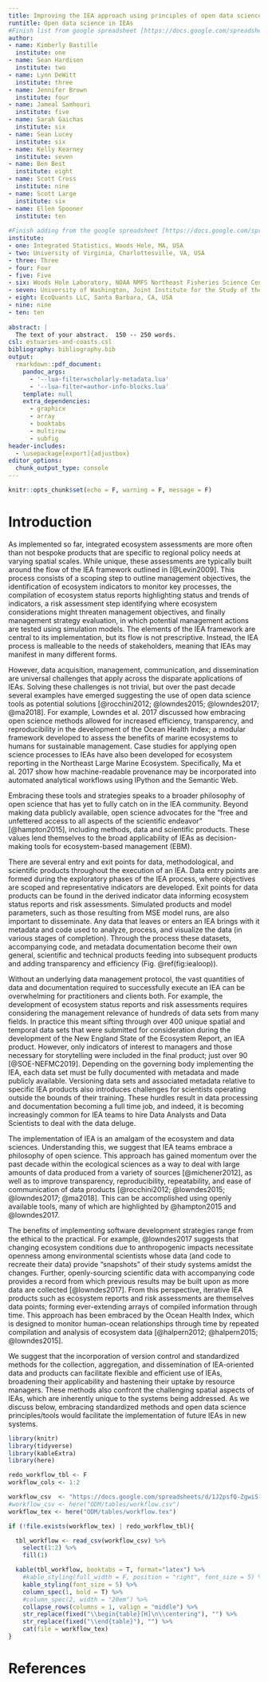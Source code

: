 ```yaml
---
title: Improving the IEA approach using principles of open data science
runtitle: Open data science in IEAs
#Finish list from google spreadsheet [https://docs.google.com/spreadsheets/d/1NO1_rLnXk3NYhwDPxaHtn6nEW_KFfgDYGK2qitXfSFI/edit#gid=0]
author: 
- name: Kimberly Bastille 
  institute: one
- name: Sean Hardison 
  institute: two
- name: Lynn DeWitt 
  institute: three
- name: Jennifer Brown 
  institute: four
- name: Jameal Samhouri 
  institute: five
- name: Sarah Gaichas 
  institute: six
- name: Sean Lucey 
  institute: six
- name: Kelly Kearney 
  institute: seven
- name: Ben Best 
  institute: eight
- name: Scott Cross 
  institute: nine
- name: Scott Large 
  institute: six
- name: Ellen Spooner 
  institute: ten
  
#Finish adding from the google spreadsheet [https://docs.google.com/spreadsheets/d/1NO1_rLnXk3NYhwDPxaHtn6nEW_KFfgDYGK2qitXfSFI/edit#gid: 
institute:
- one: Integrated Statistics, Woods Hole, MA, USA
- two: University of Virginia, Charlottesville, VA, USA
- three: Three
- four: Four 
- five: Five
- six: Woods Hole Laboratory, NOAA NMFS Northeast Fisheries Science Center, Woods Hole, MA, USA
- seven: University of Washington, Joint Institute for the Study of the Atmosphere and Ocean, Seattle, WA, USA
- eight: EcoQuants LLC, Santa Barbara, CA, USA
- nine: nine
- ten: ten
    
abstract: |
  The text of your abstract.  150 -- 250 words.
csl: estuaries-and-coasts.csl
bibliography: bibliography.bib
output:
  rmarkdown::pdf_document:
    pandoc_args: 
      - '--lua-filter=scholarly-metadata.lua'
      - '--lua-filter=author-info-blocks.lua'
    template: null
    extra_dependencies:
      - graphicx
      - array
      - booktabs
      - multirow
      - subfig
header-includes:
  - \usepackage[export]{adjustbox}
editor_options: 
  chunk_output_type: console
---
```


```r
knitr::opts_chunk$set(echo = F, warning = F, message = F)
```

# Introduction {#intro}
<!-- Grab text from google doc, NOTE: this is sample text grabbed to set up bibliography -->

As implemented so far, integrated ecosystem assessments are more often than not bespoke products that are specific to regional policy needs at varying spatial scales. While unique, these assessments are typically built around the flow of the IEA framework outlined in [@Levin2009]. This process consists of a scoping step to outline management objectives, the identification of ecosystem indicators to monitor key processes, the compilation of ecosystem status reports highlighting status and trends of indicators, a risk assessment step identifying where ecosystem considerations might threaten management objectives, and finally management strategy evaluation, in which potential management actions are tested using simulation models. The elements of the IEA framework are central to its implementation, but its flow is not prescriptive. Instead, the IEA process is malleable to the needs of stakeholders, meaning that IEAs may manifest in many different forms. 

However, data acquisition, management, communication, and dissemination are universal challenges that apply across the disparate applications of IEAs. Solving these challenges is not trivial, but over the past decade several examples have emerged suggesting the use of open data science tools as potential solutions [@rocchini2012; @lowndes2015; @lowndes2017; @ma2018]. For example, Lowndes et al. 2017 discussed how embracing open science methods allowed for increased efficiency, transparency, and reproducibility in the development of the Ocean Health Index; a modular framework developed to assess the benefits of marine ecosystems to humans for sustainable management. Case studies for applying open science processes to IEAs have also been developed for ecosystem reporting in the Northeast Large Marine Ecosystem. Specifically, Ma et al. 2017 show how machine-readable provenance may be incorporated into automated analytical workflows using IPython and the Semantic Web. 

Embracing these tools and strategies speaks to a broader philosophy of open science that has yet to fully catch on in the IEA community. Beyond making data publicly available, open science advocates for the “free and unfettered access to all aspects of the scientific endeavor” [@hampton2015], including methods, data and scientific products. These values lend themselves to the broad applicability of IEAs as decision-making tools for ecosystem-based management (EBM). 

There are several entry and exit points for data, methodological, and scientific products throughout the execution of an IEA. Data entry points are formed during the exploratory phases of the IEA process, where objectives are scoped and representative indicators are developed. Exit points for data products can be found in the derived indicator data informing ecosystem status reports and risk assessments. Simulated products and model parameters, such as those resulting from MSE model runs, are also important to disseminate. Any data that leaves or enters an IEA brings with it metadata and code used to analyze, process, and visualize the data (in various stages of completion). Through the process these datasets, accompanying code, and metadata documentation become their own general, scientific and technical products feeding into subsequent products and adding transparency and efficiency (Fig. \@ref(fig:iealoop)). 

Without an underlying data management protocol, the vast quantities of data and documentation required to successfully execute an IEA can be overwhelming for practitioners and clients both. For example, the development of ecosystem status reports and risk assessments requires considering the management relevance of hundreds of data sets from many fields. In practice this meant sifting through over 400 unique spatial and temporal data sets that were submitted for consideration during the development of the New England State of the Ecosystem Report, an IEA product. However, only indicators of interest to managers and those necessary for storytelling were included in the final product; just over 90 [@SOE-NEFMC2019].  Depending on the governing body implementing the IEA, each data set must be fully documented with metadata and made publicly available. Versioning data sets and associated metadata relative to specific IEA products also introduces challenges for scientists operating outside the bounds of their training. These hurdles result in data processing and documentation becoming a full time job, and indeed, it is becoming increasingly common for IEA teams to hire Data Analysts and Data Scientists to deal with the data deluge. 

\begin{figure}
  \centering
  \includegraphics[width=1.0\textwidth]{./images/products-loop.pdf}
  \caption{Products as part of the IEA loop according to audience: general, scientific and technical.}
  \label{fig:products-loop}
\end{figure}

The implementation of IEA is an amalgam of the ecosystem and data sciences. Understanding this, we suggest that IEA teams embrace a philosophy of open science. This approach has gained momentum over the past decade within the ecological sciences as a way to deal with large amounts of data produced from a variety of sources [@michener2012], as well as to improve transparency, reproducibility, repeatability, and ease of communication of data products [@rocchini2012; @lowndes2015; @lowndes2017; @ma2018]. This can be accomplished using openly available tools, many of which are highlighted by @hampton2015 and @lowndes2017. 

The benefits of implementing software development strategies range from the ethical to the practical. For example, @lowndes2017 suggests that changing ecosystem conditions due to anthropogenic impacts necessitate openness among environmental scientists whose data (and code to recreate their data) provide “snapshots” of their study systems amidst the changes. Further, openly-sourcing scientific data with accompanying code provides a record from which previous results may be built upon as more data are collected [@lowndes2017]. From this perspective, iterative IEA products such as ecosystem reports and risk assessments are themselves data points; forming ever-extending arrays of compiled information through time. This approach has been embraced by the Ocean Health Index, which is designed to monitor human-ocean relationships through time by repeated compilation and analysis of ecosystem data [@halpern2012; @halpern2015; @lowndes2015]. 

We suggest that the incorporation of version control and standardized methods for the collection, aggregation, and dissemination of IEA-oriented data and products can facilitate flexible and efficient use of IEAs, broadening their applicability and hastening their uptake by resource managers. These methods also confront the challenging spatial aspects of IEAs, which are inherently unique to the systems being addressed. As we discuss below, embracing standardized methods and open data science principles/tools would facilitate the implementation of future IEAs in new systems.

<!---
### Scientific Workflow Panel: Figure & Table ###

Sources:
- figure: [ODM Fig work up.pptx - Google Slides](https://docs.google.com/presentation/d/1Cc4xI_xo_BVut_WJys-mFgxhDFfDxsSV/edit#slide=id.g6ba47551c5_1_0)
- table: [sciflow-tasks - Google Sheets](https://docs.google.com/spreadsheets/d/1J2psfQ-ZgwiS-9ak2g0wtXE9vj1FlzJaQufryIBqMgQ/edit#gid=0)

sciloop.pdf:
- Google Slides, File > Download > pdf -> sciloop.pdf
- Delete other pages; In AI, Release Clipping Mask twice, Fit to Artwork Bounds.

More on latex for side-by-side table and figure:
- [subfloats - Align figure and tables in subfigure environment - TeX - LaTeX Stack Exchange](https://tex.stackexchange.com/questions/455305/align-figure-and-tables-in-subfigure-environment)
-->

```r
library(knitr)
library(tidyverse)
library(kableExtra)
library(here)

redo_workflow_tbl <- F
workflow_cols <- 1:2

workflow_csv  <- "https://docs.google.com/spreadsheets/d/1J2psfQ-ZgwiS-9ak2g0wtXE9vj1FlzJaQufryIBqMgQ/export?format=csv&gid=0"
#workflow_csv <- here("ODM/tables/workflow.csv")
workflow_tex <- here("ODM/tables/workflow.tex")

if (!file.exists(workflow_tex) | redo_workflow_tbl){

  tbl_workflow <- read_csv(workflow_csv) %>% 
    select(1:2) %>% 
    fill(1)

  kable(tbl_workflow, booktabs = T, format="latex") %>%
    #kable_styling(full_width = F, position = "right", font_size = 5) %>%
    kable_styling(font_size = 5) %>%
    column_spec(1, bold = T) %>%
    #column_spec(2, width = "20em") %>%
    collapse_rows(columns = 1, valign = "middle") %>% 
    str_replace(fixed("\\begin{table}[H]\n\\centering"), "") %>% 
    str_replace(fixed("\\end{table}"), "") %>% 
    cat(file = workflow_tex)
}
```

\begin{figure}
  \centering
  \subfloat[Process]{           
    \includegraphics[width=0.50\textwidth,valign=c]{./images/sciloop.pdf}
    \label{fig:sciflow-loop}
    }
  \subfloat[Elements]{
    \adjustbox{valign=c}{
      \input{./tables/workflow}
      \label{tbl:sciflow-table}}}
  \caption{Scientific workflow.}
\end{figure}

# References
<div id="refs"></div>